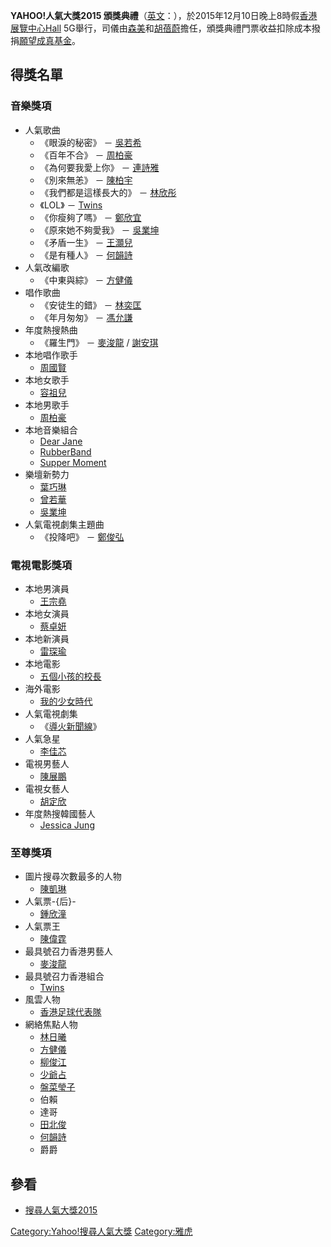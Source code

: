 '''YAHOO!人氣大獎2015 頒獎典禮'''（[[英語|英文]]：{{lang|en|Yahoo！Asia Buzz Awards 2015}}），於2015年12月10日晚上8時假[[香港展覽中心|香港展覽中心]]Hall 5G舉行，司儀由[[森美|森美]]和[[胡蓓蔚|胡蓓蔚]]擔任，頒獎典禮門票收益扣除成本撥捐[[願望成真基金|願望成真基金]]。

== 得獎名單 ==
=== 音樂獎項 ===
*人氣歌曲
**《眼淚的秘密》 － [[吳若希|吳若希]]
**《百年不合》 － [[周柏豪|周柏豪]]
**《為何要我愛上你》 － [[連詩雅|連詩雅]]
**《別來無恙》 － [[陳柏宇|陳柏宇]]
**《我們都是這樣長大的》 － [[林欣彤|林欣彤]]
**《LOL》 － [[Twins|Twins]]
**《你瘦夠了嗎》 － [[鄭欣宜|鄭欣宜]]
**《原來她不夠愛我》 － [[吳業坤|吳業坤]]
**《矛盾一生》 － [[王灝兒|王灝兒]]
**《是有種人》 － [[何韻詩|何韻詩]]
*人氣改編歌
**《中東與綜》 － [[方健儀|方健儀]]
*唱作歌曲
**《安徒生的錯》 － [[林奕匡|林奕匡]]
**《年月匆匆》 － [[馮允謙|馮允謙]]
*年度熱搜熱曲
**《羅生門》 － [[麥浚龍|麥浚龍]] / [[謝安琪|謝安琪]]
*本地唱作歌手
**[[周國賢|周國賢]]
*本地女歌手
**[[容祖兒|容祖兒]]
*本地男歌手
**[[周柏豪|周柏豪]]
*本地音樂組合
**[[Dear_Jane|Dear Jane]]
**[[RubberBand|RubberBand]]
**[[Supper_Moment|Supper Moment]]
*樂壇新勢力
**[[葉巧琳|葉巧琳]]
**[[曾若華|曾若華]]
**[[吳業坤|吳業坤]]
*人氣電視劇集主題曲
**《投降吧》 － [[鄭俊弘|鄭俊弘]]

=== 電視電影獎項 ===
*本地男演員
**[[王宗堯|王宗堯]]
*本地女演員
**[[蔡卓妍|蔡卓妍]]
*本地新演員
**[[雷琛瑜|雷琛瑜]]
*本地電影
**[[五個小孩的校長|五個小孩的校長]]
*海外電影
**[[我的少女時代|我的少女時代]]
*人氣電視劇集
**《[[導火新聞線|導火新聞線]]》
*人氣急星
**[[李佳芯|李佳芯]]
*電視男藝人
**[[陳展鵬|陳展鵬]]
*電視女藝人
**[[胡定欣|胡定欣]]
*年度熱搜韓國藝人
**[[鄭秀妍|Jessica Jung]]

=== 至尊獎項 ===
*圖片搜尋次數最多的人物
**[[陳凱琳|陳凱琳]]
*人氣票-{后}-
**[[鍾欣潼|鍾欣潼]]
*人氣票王
**[[陳偉霆|陳偉霆]]
*最具號召力香港男藝人
**[[麥浚龍|麥浚龍]]
*最具號召力香港組合
**[[Twins|Twins]]
*風雲人物
**[[香港足球代表隊|香港足球代表隊]]
*網絡焦點人物
**[[林日曦|林日曦]]
**[[方健儀|方健儀]]
**[[柳俊江|柳俊江]]
**[[少爺占|少爺占]]
**[[盤菜瑩子|盤菜瑩子]]
**伯賴
**達哥
**[[田北俊|田北俊]]
**[[何韻詩|何韻詩]]
**爵爵

== 參看 ==
*[https://yahoo.digitalmktg.com.hk/buzz2015 搜尋人氣大獎2015]{{Wayback|url=https://yahoo.digitalmktg.com.hk/buzz2015 |date=20151223052338 }}

{{Yahoo!搜尋人氣大獎}}
{{香港音乐颁奖典礼}}
{{香港電視頒獎典禮}}
{{香港電影頒獎典禮}}
[[Category:Yahoo!搜尋人氣大獎|Category:Yahoo!搜尋人氣大獎]]
[[Category:雅虎|Category:雅虎]]